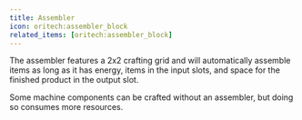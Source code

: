 ```yaml
---
title: Assembler
icon: oritech:assembler_block
related_items: [oritech:assembler_block]
---
```


The assembler features a 2x2 crafting grid and will automatically assemble items as long as it has energy, items in the input slots, and space for the finished product in the output slot.

Some machine components can be crafted without an assembler, but doing so consumes more resources.
